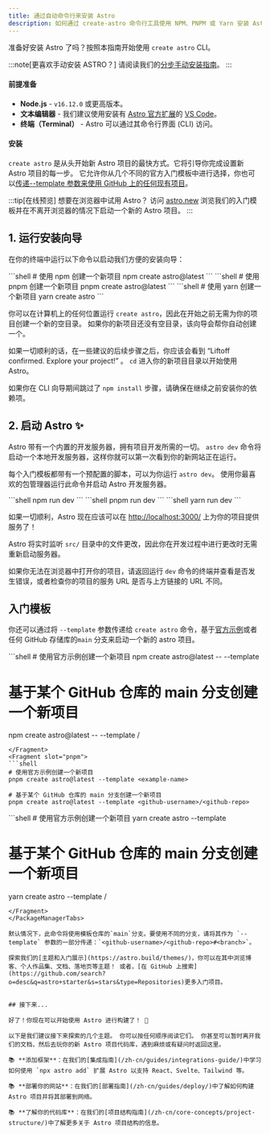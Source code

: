 ```yaml
---
title: 通过自动命令行来安装 Astro
description: 如何通过 create-astro 命令行工具使用 NPM、PNPM 或 Yarn 安装 Astro。
---
```


准备好安装 Astro 了吗？按照本指南开始使用 `create astro` CLI。

:::note[更喜欢手动安装 ASTRO？]
请阅读我们的[分步手动安装指南](/zh-cn/install/manual/)。
:::

#### 前提准备

- **Node.js** - `v16.12.0` 或更高版本。
- **文本编辑器** - 我们建议使用安装有 [Astro 官方扩展](https://marketplace.visualstudio.com/items?itemName=astro-build.astro-vscode)的 [VS Code](https://code.visualstudio.com/)。
- **终端（Terminal）** - Astro 可以通过其命令行界面 (CLI) 访问。

#### 安装

`create astro` 是从头开始新 Astro 项目的最快方式。它将引导你完成设置新 Astro 项目的每一步。 它允许你从几个不同的官方入门模板中进行选择，你也可以[传递--template 参数来使用 GitHub 上的任何现有项目](#入门模板)。

:::tip[在线预览]
想要在浏览器中试用 Astro？ 访问 [astro.new](https://astro.new/) 浏览我们的入门模板并在不离开浏览器的情况下启动一个新的 Astro 项目。
:::

## 1. 运行安装向导

在你的终端中运行以下命令以启动我们方便的安装向导：

<PackageManagerTabs>
  <Fragment slot="npm">
  ```shell
  # 使用 npm 创建一个新项目
  npm create astro@latest
  ```
  </Fragment>
  <Fragment slot="pnpm">
  ```shell
  # 使用 pnpm 创建一个新项目
  pnpm create astro@latest
  ```
  </Fragment>
  <Fragment slot="yarn">
  ```shell
  # 使用 yarn 创建一个新项目
  yarn create astro
  ```
  </Fragment>
</PackageManagerTabs>

你可以在计算机上的任何位置运行 `create astro`，因此在开始之前无需为你的项目创建一个新的空目录。 如果你的新项目还没有空目录，该向导会帮你自动创建一个。

如果一切顺利的话，在一些建议的后续步骤之后，你应该会看到 “Liftoff confirmed. Explore your project!” 。 `cd` 进入你的新项目目录以开始使用 Astro。

如果你在 CLI 向导期间跳过了 `npm install` 步骤，请确保在继续之前安装你的依赖项。

## 2. 启动 Astro ✨

Astro 带有一个内置的开发服务器，拥有项目开发所需的一切。 `astro dev` 命令将启动一个本地开发服务器，这样你就可以第一次看到你的新网站正在运行。

每个入门模板都带有一个预配置的脚本，可以为你运行 `astro dev`。 使用你最喜欢的包管理器运行此命令并启动 Astro 开发服务器。

<PackageManagerTabs>
  <Fragment slot="npm">
  ```shell
  npm run dev
  ```
  </Fragment>
  <Fragment slot="pnpm">
  ```shell
  pnpm run dev
  ```
  </Fragment>
  <Fragment slot="yarn">
  ```shell
  yarn run dev
  ```
  </Fragment>
</PackageManagerTabs>


如果一切顺利，Astro 现在应该可以在 [http://localhost:3000/](http://localhost:3000/) 上为你的项目提供服务了！

Astro 将实时监听 `src/` 目录中的文件更改，因此你在开发过程中进行更改时无需重新启动服务器。

如果你无法在浏览器中打开你的项目，请返回运行 `dev` 命令的终端并查看是否发生错误，或者检查你的项目的服务 URL 是否与​上方​链接的 URL 不同。

## 入门模板

你还可以通过将 `--template` 参数传递给 `create astro` 命令，基于[官方示例](https://github.com/withastro/astro/tree/main/examples)或者任何 GitHub 存储库的`main` 分支来启动一个新的 astro 项目。

<PackageManagerTabs>
  <Fragment slot="npm">
  ```shell
  # 使用官方示例创建一个新项目
  npm create astro@latest -- --template <example-name>

  # 基于某个 GitHub 仓库的 main 分支创建一个新项目
  npm create astro@latest -- --template <github-username>/<github-repo>
  ```
  </Fragment>
  <Fragment slot="pnpm">
  ```shell
  # 使用官方示例创建一个新项目
  pnpm create astro@latest --template <example-name>
  
  # 基于某个 GitHub 仓库的 main 分支创建一个新项目
  pnpm create astro@latest --template <github-username>/<github-repo>
  ```
  </Fragment>
  <Fragment slot="yarn">
  ```shell
  # 使用官方示例创建一个新项目
  yarn create astro --template <example-name>
  
  # 基于某个 GitHub 仓库的 main 分支创建一个新项目
  yarn create astro --template <github-username>/<github-repo>
  ```
  </Fragment>
</PackageManagerTabs>

默认情况下，此命令将使用模板仓库的`main`分支。要使用不同的分支，请将其作为 `--template` 参数的一部分传递：`<github-username>/<github-repo>#<branch>`。

探索我们的[主题和入门展示](https://astro.build/themes/)，你可以在其中浏览博客、个人作品集、文档、落地页等主题！ 或者，[在 GitHub 上搜索](https://github.com/search?o=desc&q=astro+starter&s=stars&type=Repositories)更多入门项目。


## 接下来...

好了！你现在可以开始使用 Astro 进行构建了！ 🥳

以下是我们建议接下来探索的几个主题。 你可以按任何顺序阅读它们。 你甚至可以暂时离开我们的文档，然后去玩你的新 Astro 项目代码库，遇到麻烦或有疑问时返回这里。

📚 **添加框架**：在我们的[集成指南](/zh-cn/guides/integrations-guide/)中学习如何使用 `npx astro add` 扩展 Astro 以支持 React、Svelte、Tailwind 等。

📚 **部署你的网站**：在我们的[部署指南](/zh-cn/guides/deploy/)中了解如何构建 Astro 项目并将其部署到网络。

📚 **了解你的代码库**：在我们的[项目结构指南](/zh-cn/core-concepts/project-structure/)中了解更多关于 Astro 项目结构的信息。
